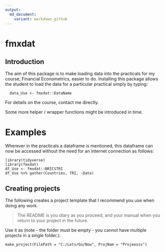 ```yaml
---
output:
  md_document:
    variant: markdown_github
---
```


# fmxdat

## Introduction 

The aim of this package is to make loading data into the practicals for my course, Financial Econometrics, easier to do. Installing this package allows the student to load the data for a particular practical simply by typing:

      data_Use <- fmxdat::DataName

For details on the course, contact me directly.

Some more helper / wrapper functions might be introduced in time.

# Examples

Wherever in the practicals a dataframe is mentioned, this dataframe can now be accessed without the need for an internet connection as follows:

    library(tidyverse)
    library(fmxdat)
    df_Use <- fmxdat::BRICSTRI
    df_Use %>% gather(Countries, TRI, -Date)


## Creating projects

The following creates a project template that I recommend you use when doing any work.

> The README is you diary as you proceed, and your manual when you return to your project in the future.


Use it as (note - the folder must be empty - you cannot have multiple projects in a single folder.):

    make_project(FilePath = "C:/Lets/Go/Now", ProjNam = "Projeesss")

